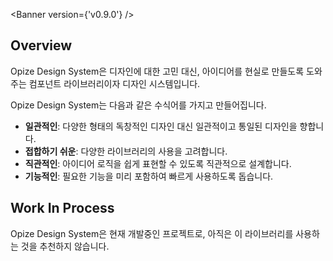 
<Meta title="Opize Design System/Introduction" />

<Banner version={'v0.9.0'} />

## Overview
Opize Design System은 디자인에 대한 고민 대신, 아이디어를 현실로 만들도록 도와주는 컴포넌트 라이브러리이자 디자인 시스템입니다.

Opize Design System는 다음과 같은 수식어를 가지고 만들어집니다.
* **일관적인**: 다양한 형태의 독창적인 디자인 대신 일관적이고 통일된 디자인을 향합니다.
* **접합하기 쉬운**: 다양한 라이브러리의 사용을 고려합니다.
* **직관적인**: 아이디어 로직을 쉽게 표현할 수 있도록 직관적으로 설계합니다.
* **기능적인**: 필요한 기능을 미리 포함하여 빠르게 사용하도록 돕습니다.

## Work In Process
Opize Design System은 현재 개발중인 프로젝트로, 아직은 이 라이브러리를 사용하는 것을 추천하지 않습니다.